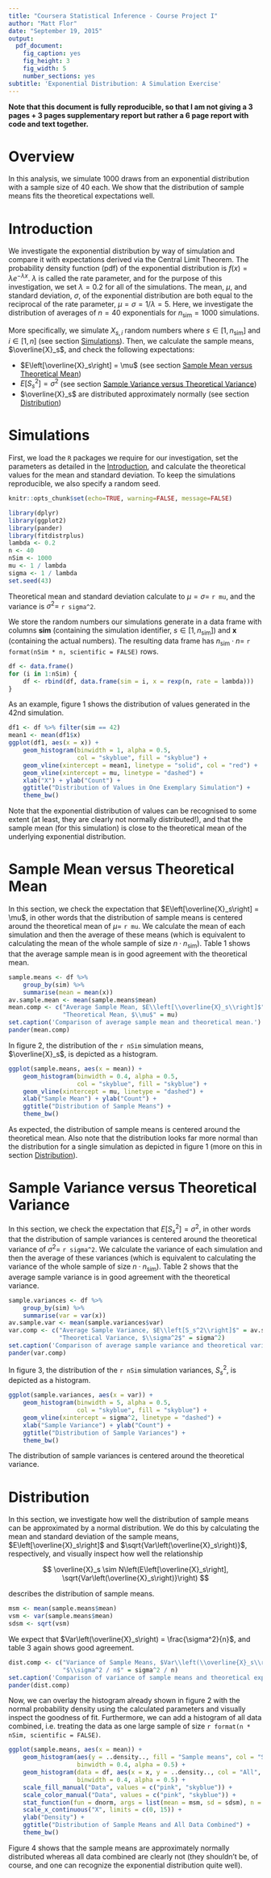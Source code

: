 ```yaml
---
title: "Coursera Statistical Inference - Course Project I"
author: "Matt Flor"
date: "September 19, 2015"
output:
  pdf_document:
    fig_caption: yes
    fig_height: 3
    fig_width: 5
    number_sections: yes
subtitle: 'Exponential Distribution: A Simulation Exercise'
---
```


**Note that this document is fully reproducible, so that I am not giving a 3 pages + 3 pages supplementary report but rather a 6 page report with code and text together.**

# Overview

In this analysis, we simulate 1000 draws from an exponential distribution with a sample size of 40 each.
We show that the distribution of sample means fits the theoretical expectations well.  


# Introduction

We investigate the exponential distribution by way of simulation and compare it with expectations derived via the Central Limit Theorem.
The probability density function (pdf) of the exponential distribution is $f(x) = \lambda {e}^{- \lambda x}$.
$\lambda$ is called the rate parameter, and for the purpose of this investigation, we set $\lambda = 0.2$ for all of the simulations.
The mean, $\mu$, and standard deviation, $\sigma$, of the exponential distribution are both equal to the reciprocal of the rate parameter, $\mu = \sigma = 1/\lambda = 5$.
Here, we investigate the distribution of averages of $n = 40$ exponentials for  $n_{\mathrm{sim}} = 1000$ simulations.

More specifically, we simulate $X_{s,i}$ random numbers where $s \in \left[1, n_{\mathrm{sim}}\right]$ and $i \in \left[1, n\right]$ (see section [Simulations](#simulations)).
Then, we calculate the sample means, $\overline{X}_s$, and check the following expectations:

- $E\left[\overline{X}_s\right] = \mu$ (see section [Sample Mean versus Theoretical Mean](#sample-mean-versus-theoretical-mean))
- $E\left[S_s^2\right] = \sigma^2$ (see section [Sample Variance versus Theoretical Variance](#sample-variance-versus-theoretical-variance))
- $\overline{X}_s$ are distributed approximately normally (see section [Distribution](#distribution))


# Simulations

First, we load the `R` packages we require for our investigation, set the parameters as detailed in the [Introduction](#introduction), and calculate the theoretical values for the mean and standard deviation.
To keep the simulations reproducible, we also specify a random seed.

```r
knitr::opts_chunk$set(echo=TRUE, warning=FALSE, message=FALSE)
```

```r
library(dplyr)
library(ggplot2)
library(pander)
library(fitdistrplus)
lambda <- 0.2
n <- 40
nSim <- 1000
mu <- 1 / lambda
sigma <- 1 / lambda
set.seed(43)
```

Theoretical mean and standard deviation calculate to $\mu = \sigma =$ `r mu`, and the variance is $\sigma^2 =$ `r sigma^2`.

We store the random numbers our simulations generate in a data frame with columns **sim** (containing the simulation identifier, $s \in \left[1, n_{\mathrm{sim}}\right]$) and **x** (containing the actual numbers).
The resulting data frame has $n_{\mathrm{sim}} \cdot n =$ `r format(nSim * n, scientific = FALSE)` rows.

```r
df <- data.frame()
for (i in 1:nSim) {
    df <- rbind(df, data.frame(sim = i, x = rexp(n, rate = lambda)))
}
```

As an example, figure 1 shows the distribution of values generated in the 42nd simulation.

```r
df1 <- df %>% filter(sim == 42)
mean1 <- mean(df1$x)
ggplot(df1, aes(x = x)) +
    geom_histogram(binwidth = 1, alpha = 0.5,
                   col = "skyblue", fill = "skyblue") +
    geom_vline(xintercept = mean1, linetype = "solid", col = "red") +
    geom_vline(xintercept = mu, linetype = "dashed") +
    xlab("X") + ylab("Count") +
    ggtitle("Distribution of Values in One Exemplary Simulation") +
    theme_bw()
```

Note that the exponential distribution of values can be recognised to some extent (at least, they are clearly not normally distributed!), and that the sample mean (for this simulation) is close to the theoretical mean of the underlying exponential distribution.


# Sample Mean versus Theoretical Mean

In this section, we check the expectation that $E\left[\overline{X}_s\right] = \mu$, in other words that the distribution of sample means is centered around the theoretical mean of $\mu =$ `r mu`.
We calculate the mean of each simulation and then the average of these means (which is equivalent to calculating the mean of the whole sample of size $n \cdot n_{\mathrm{sim}}$).
Table 1 shows that the average sample mean is in good agreement with the theoretical mean.

```r
sample.means <- df %>% 
    group_by(sim) %>% 
    summarise(mean = mean(x))
av.sample.mean <- mean(sample.means$mean)
mean.comp <- c("Average Sample Mean, $E\\left[\\overline{X}_s\\right]$" = av.sample.mean, 
               "Theoretical Mean, $\\mu$" = mu)
set.caption('Comparison of average sample mean and theoretical mean.')
pander(mean.comp)
```

In figure 2, the distribution of the `r nSim` simulation means, $\overline{X}_s$, is depicted as a histogram.

```r
ggplot(sample.means, aes(x = mean)) +
    geom_histogram(binwidth = 0.4, alpha = 0.5,
                   col = "skyblue", fill = "skyblue") +
    geom_vline(xintercept = mu, linetype = "dashed") +
    xlab("Sample Mean") + ylab("Count") +
    ggtitle("Distribution of Sample Means") +
    theme_bw()
```

As expected, the distribution of sample means is centered around the theoretical mean.
Also note that the distribution looks far more normal than the distribution for a single simulation as depicted in figure 1 (more on this in section [Distribution](#distribution)).


# Sample Variance versus Theoretical Variance

In this section, we check the expectation that $E\left[S_s^2\right] = \sigma^2$, in other words that the distribution of sample variances is centered around the theoretical variance of $\sigma^2 =$ `r sigma^2`.
We calculate the variance of each simulation and then the average of these variances (which is equivalent to calculating the variance of the whole sample of size $n \cdot n_{\mathrm{sim}}$).
Table 2 shows that the average sample variance is in good agreement with the theoretical variance.

```r
sample.variances <- df %>% 
    group_by(sim) %>% 
    summarise(var = var(x))
av.sample.var <- mean(sample.variances$var)
var.comp <- c("Average Sample Variance, $E\\left[S_s^2\\right]$" = av.sample.var, 
              "Theoretical Variance, $\\sigma^2$" = sigma^2)
set.caption('Comparison of average sample variance and theoretical variance.')
pander(var.comp)
```

In figure 3, the distribution of the `r nSim` simulation variances, $S_s^2$, is depicted as a histogram.

```r
ggplot(sample.variances, aes(x = var)) +
    geom_histogram(binwidth = 5, alpha = 0.5,
                   col = "skyblue", fill = "skyblue") +
    geom_vline(xintercept = sigma^2, linetype = "dashed") +
    xlab("Sample Variance") + ylab("Count") +
    ggtitle("Distribution of Sample Variances") +
    theme_bw()
```

The distribution of sample variances is centered around the theoretical variance.


# Distribution

In this section, we investigate how well the distribution of sample means can be approximated by a normal distribution.
We do this by calculating the mean and standard deviation of the sample means, $E\left[\overline{X}_s\right]$ and $\sqrt{Var\left(\overline{X}_s\right)}$, respectively, and visually inspect how well the relationship

$$
\overline{X}_s \sim N\left(E\left[\overline{X}_s\right], \sqrt{Var\left(\overline{X}_s\right)}\right)
$$

describes the distribution of sample means.

```r
msm <- mean(sample.means$mean)
vsm <- var(sample.means$mean)
sdsm <- sqrt(vsm)
```

We expect that $Var\left(\overline{X}_s\right) = \frac{\sigma^2}{n}$, and table 3 again shows good agreement.

```r
dist.comp <- c("Variance of Sample Means, $Var\\left(\\overline{X}_s\\right)$" = vsm, 
               "$\\sigma^2 / n$" = sigma^2 / n)
set.caption('Comparison of variance of sample means and theoretical expectation.')
pander(dist.comp)
```

\newpage
Now, we can overlay the histogram already shown in figure 2 with the normal probability density using the calculated parameters and visually inspect the goodness of fit.
Furthermore, we can add a histogram of all data combined, i.e. treating the data as one large sample of size `r format(n * nSim, scientific = FALSE)`.

```r
ggplot(sample.means, aes(x = mean)) +
    geom_histogram(aes(y = ..density.., fill = "Sample means", col = "Sample means"), 
                   binwidth = 0.4, alpha = 0.5) +
    geom_histogram(data = df, aes(x = x, y = ..density.., col = "All", fill = "All"), 
                   binwidth = 0.4, alpha = 0.5) +
    scale_fill_manual("Data", values = c("pink", "skyblue")) +
    scale_color_manual("Data", values = c("pink", "skyblue")) +
    stat_function(fun = dnorm, args = list(mean = msm, sd = sdsm), n = 1001) + 
    scale_x_continuous("X", limits = c(0, 15)) +
    ylab("Density") +
    ggtitle("Distribution of Sample Means and All Data Combined") +
    theme_bw()
```

Figure 4 shows that the sample means are approximately normally distributed whereas all data combined are clearly not (they shouldn't be, of course, and one can recognize the exponential distribution quite well).

